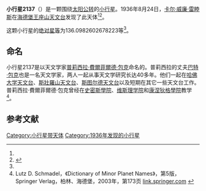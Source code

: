 {{Infobox planet
| bgcolour = #FFFFC0
| name = 2137 Priscilla
| symbol = 
| image = 
| caption = 
| discovery = yes
| discovery_ref = 
| discoverer = [[卡尔·威廉·雷睦斯|卡尔·威廉·雷睦斯]]
| discovery_site = [[海德堡|海德堡]] 
| discovered = 1936年8月24日
| designations = yes
| mp_name = 
| named_after = 
| alt_names = 1936 QZ/ 1939 BR / 1950 BD / 1951 GY / 1970 QM1 / 1971 TX2 / 1979 DL / A905 CJ
| mp_category = [[主带小行星|主带小行星]]
| orbit_ref = <ref name="a">[http://ssd.jpl.nasa.gov/sbdb.cgi?sstr=2137 2137 Priscilla] {{Wayback|url=http://ssd.jpl.nasa.gov/sbdb.cgi?sstr=2137 |date=20210717083759 }}，小行星數據庫瀏覽器（JPL Small-Body Database Browser）－[[美国国家航空航天局|美国国家航空航天局]]喷气推进实验室</ref>
| epoch = 2456400.5 (2013年4月18日更新)
| aphelion = {{convert|3.356602506590161|AU|km|3|abbr=on|lk=out}}
| perihelion = {{convert|3.013974160658707|AU|km|3|abbr=on}}
| semimajor = {{convert|3.185288333624434|AU|km|3|abbr=on}}
| eccentricity = 0.053782941
| period = 2076.45036 [[日|日]]<br />5.69[[儒略年|儒略年]]
| avg_speed = 
| inclination = 11.66462189359637
| asc_node = 319.8293146003549
| mean_anomaly = 
| arg_peri = 136.0982602678223
| satellites = 
| physical_characteristics = yes
| dimensions = 
| mass = 
| density = 
| surface_grav = 
| escape_velocity = 
| sidereal_day = 
| axial_tilt = 
| pole_ecliptic_lat = 
| pole_ecliptic_lon = 
| albedo = 
| temperatures= 
| temp_name1 = 
| mean_temp_1 = 
| max_temp_1 = 
| temp_name2 = 
| max_temp_2 = 
| spectral_type = 
| abs_magnitude = 136.0982602678223
}}

'''小行星2137'''（{{lang-en|2137 Priscilla}}）是一颗围绕[[太阳|太阳]][[公转|公转]]的[[小行星|小行星]]。1936年8月24日，[[卡尔·威廉·雷睦斯|卡尔·威廉·雷睦斯]]在[[海德堡|海德堡]][[王座山天文台|王座山天文台]]发现了此天体<ref name="a" /><ref>{{cite news|title=小行星列表|url=http://cfa-www.harvard.edu/iau/lists/NumberedMPs.txt|accessdate=2013-07-08|newspaper=哈佛大学|archive-date=2008-05-17|archive-url=https://web.archive.org/web/20080517010638/http://cfa-www.harvard.edu/iau/lists/NumberedMPs.txt|dead-url=no}}</ref>。

这颗小行星的[[绝对星等|绝对星等]]为136.0982602678223等<ref name="a" />。

==命名==
小行星2137是以天文学家[[普莉西拉·費爾菲爾德·包克|普莉西拉·費爾菲爾德·包克]]命名的。普莉西拉的丈夫[[巴特·包克|巴特·包克]]也是一名天文学家，两人一起从事天文学研究长达40多年。他们一起在[[哈佛大学天文台|哈佛大学天文台]]、[[斯壯羅山天文台|斯壯羅山天文台]]、[[斯图尔德天文台|斯图尔德天文台]]以及短期在其它一些天文台工作。普莉西拉·費爾菲爾德·包克曾经在[[史密斯學院|史密斯學院]]、[[维斯理学院|维斯理学院]]和[[康涅狄格學院|康涅狄格學院]]教学<ref>Lutz D. Schmadel，《Dictionary of Minor Planet Names》，第5版，Springer Verlag，柏林、海德堡，2003年，第173页 {{ISBN|978-3-540-29925-7}} [https://link.springer.com/referenceworkentry/10.1007/978-3-540-29925-7_2138 link.springer.com] {{Wayback|url=https://link.springer.com/referenceworkentry/10.1007/978-3-540-29925-7_2138 |date=20210718163048 }}</ref>。

==参考文献==
{{reflist}}
{{Minor Planet Number|[[小行星2136|小行星2136]]|[[小行星2138|小行星2138]]}}

{{小天体}}

[[Category:小行星带天体|Category:小行星带天体]]
[[Category:1936年发现的小行星|Category:1936年发现的小行星]]